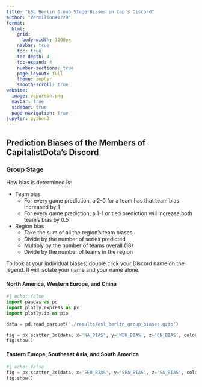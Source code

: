 ```yaml
---
title: "ESL Berlin Group Stage Biases in Cap's Discord"
author: "Vermilion#1729"
format:
  html:
    grid: 
      body-width: 1200px
    navbar: true
    toc: true
    toc-depth: 4
    toc-expand: 4
    number-sections: true
    page-layout: full
    theme: zephyr
    smooth-scroll: true
website:
  image: vaporeon.png
  navbar: true
  sidebar: true
  page-navigation: true
jupyter: python3
---
```


## Prediction Biases of the Members of CapitalistDota's Discord
### Group Stage

How bias is determined is:

- Team bias
  - For every game prediction, a 2-0 for a team has that team bias increased by 1
  - For every game prediction, a 1-1 or tied prediction will increase both team's bias by 0.5
- Region bias
  - Take the sum of all the region's team biases
  - Divide by the number of series predicted
  - Multiply by the number of teams overall (18)
  - Divide by the number of teams in the region

To look at your individual biases, double click your Discord name on the legend. It will isolate your name and your name alone.

#### North America, Western Europe, and China

```python
#| echo: false
import pandas as pd
import plotly.express as px
import plotly.io as pio

data = pd.read_parquet('./results/esl_berlin_group_biases.gzip')

fig = px.scatter_3d(data, x='NA_BIAS', y='WEU_BIAS', z='CN_BIAS', color='DISCORD_NAME', template = 'seaborn', height=1000, title = 'ESL Berlin Group Stage Biases for NA, WEU, and China')
fig.show()
```

#### Eastern Europe, Southeast Asia, and South America

```python
#| echo: false
fig = px.scatter_3d(data, x='EEU_BIAS', y='SEA_BIAS', z='SA_BIAS', color='DISCORD_NAME', template = 'seaborn', height=1000, title = 'ESL Berlin Group Stage Biases for EEU, SEA, and SA')
fig.show()
```